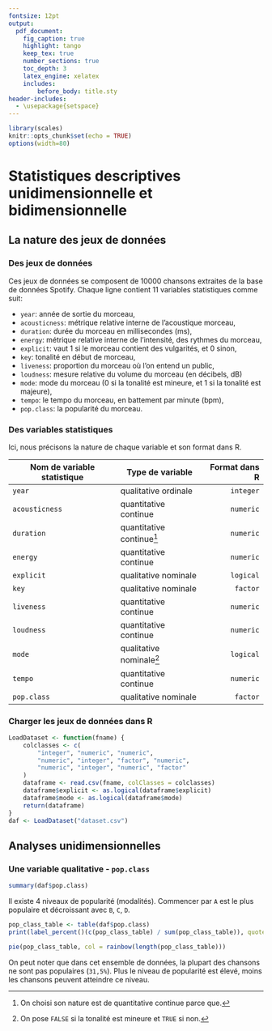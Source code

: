 ```yaml
---
fontsize: 12pt
output:
  pdf_document:
    fig_caption: true
    highlight: tango
    keep_tex: true
    number_sections: true
    toc_depth: 3
    latex_engine: xelatex
    includes:
        before_body: title.sty
header-includes: 
  - \usepackage{setspace}
---
```


```r
library(scales)
knitr::opts_chunk$set(echo = TRUE)
options(width=80)
```

# Statistiques descriptives unidimensionnelle et bidimensionnelle
## La nature des jeux de données
### Des jeux de données
Ces jeux de données se composent de 10000 chansons extraites de la base de données Spotify. 
Chaque ligne contient 11 variables statistiques comme suit:

- `year`: année de sortie du morceau,
- `acousticness`: métrique relative interne de l’acoustique morceau,
- `duration`: durée du morceau en millisecondes (ms),
- `energy`: métrique relative interne de l’intensité, des rythmes du morceau,
- `explicit`: vaut 1 si le morceau contient des vulgarités, et 0 sinon,
- `key`: tonalité en début de morceau,
- `liveness`: proportion du morceau où l’on entend un public,
- `loudness`: mesure relative du volume du morceau (en décibels, dB)
- `mode`: mode du morceau (0 si la tonalité est mineure, et 1 si la tonalité est majeure),
- `tempo`: le tempo du morceau, en battement par minute (bpm),
- `pop.class`: la popularité du morceau.

### Des variables statistiques
Ici, nous précisons la nature de chaque variable et son format dans R.

|Nom de variable statistique| Type de variable| Format dans R |
|--|--|--:|
|`year`|qualitative ordinale|`integer`|
|`acousticness`|quantitative continue|`numeric`|
|`duration`|quantitative continue[^1]|`numeric`|
|`energy`|quantitative continue|`numeric`|
|`explicit`|qualitative nominale|`logical`|
|`key`|qualitative nominale|`factor`|
|`liveness`|quantitative continue|`numeric`|
|`loudness`|quantitative continue|`numeric`|
|`mode`|qualitative nominale[^2]|`logical`|
|`tempo`|quantitative continue|`numeric`|
|`pop.class`|qualitative nominale|`factor`|

[^1]: On choisi son nature est de quantitative continue parce que.
[^2]: On pose `FALSE` si la tonalité est mineure et `TRUE` si non.

### Charger les jeux de données dans R
```r
LoadDataset <- function(fname) {
    colclasses <- c(
        "integer", "numeric", "numeric",
        "numeric", "integer", "factor", "numeric",
        "numeric", "integer", "numeric", "factor"
    )
    dataframe <- read.csv(fname, colClasses = colclasses)
    dataframe$explicit <- as.logical(dataframe$explicit)
    dataframe$mode <- as.logical(dataframe$mode)
    return(dataframe)
}
daf <- LoadDataset("dataset.csv")
```

## Analyses unidimensionnelles
### Une variable qualitative - `pop.class`
```r
summary(daf$pop.class)
```
Il existe 4 niveaux de popularité (modalités). Commencer par `A` est le plus populaire et décroissant avec `B`, `C`, `D`.

```r
pop_class_table <- table(daf$pop.class)
print(label_percent()(c(pop_class_table) / sum(pop_class_table)), quote = FALSE)
```
```r
pie(pop_class_table, col = rainbow(length(pop_class_table)))
```

On peut noter que dans cet ensemble de données, la plupart des chansons ne sont pas populaires (`31,5%`).
Plus le niveau de popularité est élevé, moins les chansons peuvent atteindre ce niveau.
